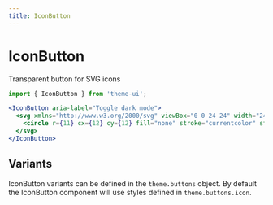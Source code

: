 ```yaml
---
title: IconButton
---
```


# IconButton

Transparent button for SVG icons

```js
import { IconButton } from 'theme-ui';
```

```jsx
<IconButton aria-label="Toggle dark mode">
  <svg xmlns="http://www.w3.org/2000/svg" viewBox="0 0 24 24" width="24" height="24" fill="currentcolor">
    <circle r={11} cx={12} cy={12} fill="none" stroke="currentcolor" strokeWidth={2} />
  </svg>
</IconButton>
```

## Variants

IconButton variants can be defined in the `theme.buttons` object.
By default the IconButton component will use styles defined in `theme.buttons.icon`.
